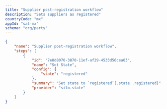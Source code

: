 ```yaml
---
title: "Supplier post-registration workflow"
description: "Sets suppliers as registered"
countryCode: "mx"
appId: "sat-mx"
schema: "org/party"
---
```


```json
{
    "name": "Supplier post-registration workflow",
    "steps": [
        {
            "id": "7e8d8070-3870-11ef-af29-4533d56cea03",
            "name": "Set State",
            "config": {
                "state": "registered"
            },
            "summary": "Set state to `registered`{.state .registered}",
            "provider": "silo.state"
        }
    ]
}
```